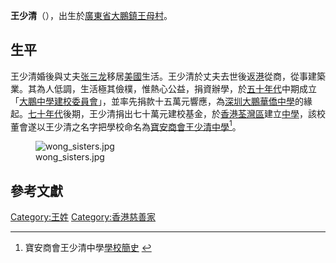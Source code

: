 {{Infobox Person
|name          = 王少清
|image         =wong_siu_ching_2.jpg
|image_size    = 
|caption       = 
|birth_name    = 
|birth_date    = {{birth date|1903|8|21}}
|birth_place   = [[廣東省|廣東省]][[寶安縣|寶安縣]]
|death_date    = {{death date and age|1984|4|19|1903|8|21|}}
|death_place   = [[英屬香港|英屬香港]]
|body_discovered = 
|death_cause   = 
|resting_place = 
|resting_place_coordinates = 
|residence     = 
|nationality   = 
|ethnicity     = 
|citizenship   = 
|other_names   = 
|known_for     = 
|education     = 
|alma_mater    = 
|employer      = 
|occupation    = 商人 慈善家
|home_town     = 
|title         = 
|salary        = 
|networth      = 
|height        = 
|weight        = 
|term          = 
|predecessor   = 
|successor     = 
|party         = 
|boards        = 
|religion      = 
|spouse        = 張三龍
|partner       = 
|children      = 
|parents       = 王少軒 （父）
|relations     = 
|callsign      = 
|signature     = 
|website       = 
|footnotes     = 
}}
'''王少清'''（{{bd|1903年|8月21日|1984年|4月19日|王少清}}），出生於[[廣東省|廣東省]][[大鵬鎮|大鵬鎮]][[王母村|王母村]]。

==生平==

王少清婚後與丈夫[[张三龙|张三龙]]移居[[美國|美國]]生活。王少清於丈夫去世後返[[香港|港]]從商，從事建築業。其為人低調，生活極其儉樸，惟熱心公益，捐資辦學，於[[五十年代|五十年代]]中期成立「[[大鵬中學建校委員會|大鵬中學建校委員會]]」，並率先捐款十五萬元響應，為[[深圳|深圳]][[大鵬華僑中學|大鵬華僑中學]]的緣起。[[七十年代|七十年代]]後期，王少清捐出七十萬元建校基金，於[[香港|香港]][[荃灣區|荃灣區]]建立[[寶安商會王少清中學|中學]]，該校董會遂以王少清之名字把學校命名為[[寶安商會王少清中學|寶安商會王少清中學]]<ref>寶安商會王少清中學[http://pocawsc.edu.hk/school_intro/sch_org-m.htm 學校簡史] {{Wayback|url=http://pocawsc.edu.hk/school_intro/sch_org-m.htm |date=20100507020158 }}</ref>。

[[File:wong_sisters.jpg|right]]

== 參考文獻 ==
{{reflist}}

{{DEFAULTSORT:W}}
[[Category:王姓|Category:王姓]]
[[Category:香港慈善家|Category:香港慈善家]]